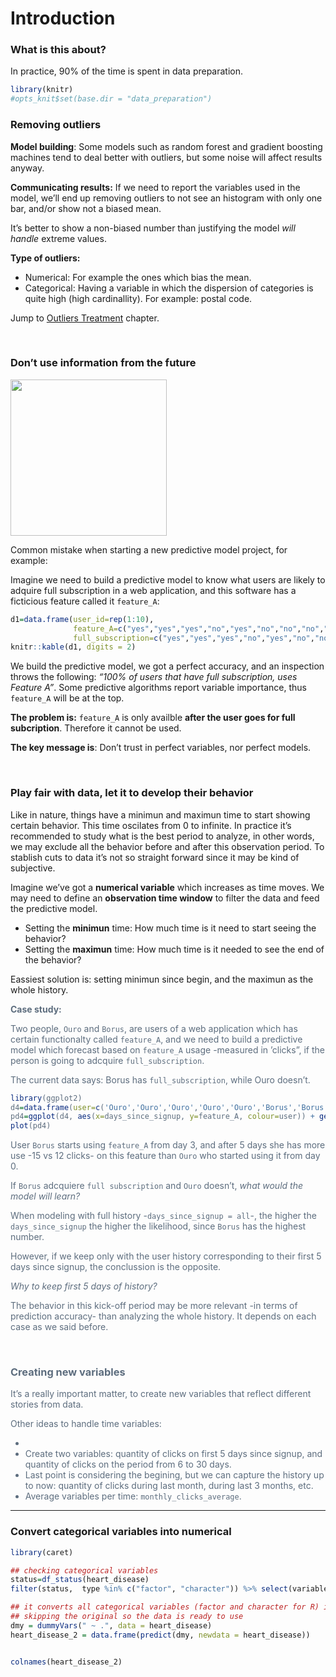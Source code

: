 Introduction
===

### What is this about?

In practice, 90% of the time is spent in data preparation.

```r
library(knitr)
#opts_knit$set(base.dir = "data_preparation")
```


### Removing outliers 

**Model building**: Some models such as random forest and gradient boosting machines tend to deal better with outliers, but some noise will affect results anyway. 

**Communicating results:** If we need to report the variables used in the model, we'll end up removing outliers to not see an histogram with only one bar, and/or show not a biased mean. 

It's better to show a non-biased number than justifying the model _will handle_ extreme values.

**Type of outliers:** 

* Numerical: For example the ones which bias the mean.
* Categorical: Having a variable in which the dispersion of categories is quite high (high cardinallity). For example: postal code.

Jump to <a href="http://livebook.datascienceheroes.com/data_preparation/outliers_treatment.html">Outliers Treatment</a> chapter.

<br>

### Don't use information from the future

<img src="back_to_the_future.png" width='250px'> 

Common mistake when starting a new predictive model project, for example:

Imagine we need to build a predictive model to know what users are likely to adquire full subscription in a web application, and this software has a ficticious feature called it `feature_A`:


```r
d1=data.frame(user_id=rep(1:10), 
              feature_A=c("yes","yes","yes","no","yes","no","no","no","no","no"),
              full_subscription=c("yes","yes","yes","no","yes","no","no","no","no","no")) 
knitr::kable(d1, digits = 2)
```


We build the predictive model, we got a perfect accuracy, and an inspection throws the following: _"100% of users that have full subscription, uses Feature A"_. Some predictive algorithms report variable importance, thus `feature_A` will be at the top.

**The problem is:** `feature_A` is only availble **after the user goes for full subcription**. Therefore it cannot be used.

**The key message is**: Don't trust in perfect variables, nor perfect models. 

<br>

### Play fair with data, let it to develop their behavior

Like in nature, things have a minimun and maximun time to start showing certain behavior. This time oscilates from 0 to infinite. In practice it's recommended to study what is the best period to analyze, in other words, we may exclude all the behavior before and after this observation period. To stablish cuts to data it's not so straight forward since it may be kind of subjective.

Imagine we've got a **numerical variable** which increases as time moves. We may need to define an **observation time window** to filter the data and feed the predictive model. 

* Setting the **minimun** time: How much time is it need to start seeing the behavior? 
* Setting the **maximun** time: How much time is it needed to see the end of the behavior? 

Eassiest solution is: setting minimun since begin, and the maximun as the whole history.


<font color="#5d6d7e">

**Case study:** 

Two people, `Ouro` and `Borus`, are users of a web application which has certain functionalty called `feature_A`, and we need to build a predictive model which forecast based on `feature_A` usage  -measured in 'clicks", if the person is going to adcquire `full_subscription`.

The current data says: Borus has `full_subscription`, while Ouro doesn't. 

```r
library(ggplot2)
d4=data.frame(user=c('Ouro','Ouro','Ouro','Ouro','Ouro','Borus','Borus','Borus','Borus','Borus', 'Ouro','Ouro'), days_since_signup=c(1,2,3,4,5,1,2,3,4,5,6,7), feature_A=c(2,3,3,5,12, 0, 0, 1, 6, 15, 20,24), stringsAsFactors = F)
pd4=ggplot(d4, aes(x=days_since_signup, y=feature_A, colour=user)) + geom_line() +  scale_x_continuous(breaks = 1:7) + theme(panel.grid.minor = element_blank())
plot(pd4)
```


User `Borus` starts using `feature_A` from day 3, and after 5 days she has more use -15 vs 12 clicks- on this feature than `Ouro` who started using it from day 0. 

If `Borus` adcquiere `full subscription` and `Ouro` doesn't, _what would the model will learn?_ 

When modeling with full history -`days_since_signup = all`-, the higher the `days_since_signup` the higher the likelihood, since `Borus` has the highest number.

However, if we keep only with the user history corresponding to their first 5 days since signup, the conclussion is the opposite. 

_Why to keep first 5 days of history?_

The behavior in this kick-off period may be more relevant -in terms of prediction accuracy- than analyzing the whole history. It depends on each case as we said before. 

<br> 

### Creating new variables 

It's a really important matter, to create new variables that reflect different stories from data. 

Other ideas to handle time variables:

* 
* Create two variables: quantity of clicks on first 5 days since signup, and quantity of clicks on the period from 6 to 30 days.
* Last point is considering the begining, but we can capture the history up to now: quantity of clicks during last month, during last 3 months, etc.
* Average variables per time: `monthly_clicks_average`.


</font>

------

### Convert categorical variables into numerical 

```r
library(caret)

## checking categorical variables
status=df_status(heart_disease)
filter(status,  type %in% c("factor", "character")) %>% select(variable)

## it converts all categorical variables (factor and character for R) into numerical variables
## skipping the original so the data is ready to use
dmy = dummyVars(" ~ .", data = heart_disease)
heart_disease_2 = data.frame(predict(dmy, newdata = heart_disease))


colnames(heart_disease_2)

```

